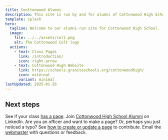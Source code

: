 ```yaml
---
title: Conttonwood Alumni
description: This site is run by and for alumni of Cottonwood High School in Murray, Utah.
template: splash
hero:
  tagline: Welcome to our alumni-run site for Cottonwood High School.
  image:
    file: ../../assets/colt.png
    alt: The Cottonwood Colt logo
  actions:
    - text: Class Pages
      link: /introduction/
      icon: right-arrow
    - text: Cottonwood High Website
      link: https://schools.graniteschools.org/cottonwoodhigh/
      icon: external
      variant: minimal
lastUpdated: 2025-01-26
---
```



## Next steps

<CardGrid stagger>
  <Card title="Find your graduating class" icon="document">
    See if your class <a href="/introduction/">has a page</a>.
  </Card>
  <Card title="Network with us" icon="linkedin">
    Join <a href="https://www.linkedin.com/groups/13573495/">Cottonwood High School Alumni</a> on LinkedIn.
  </Card>
  <Card title="Create or update a class page" icon="pencil">
    Are you an officer and want to make a page?
    Or, perhaps you just noticed a typo?
    See <a href="/guides/create-a-page/">how to create or update a page</a> to contribute.
  </Card>
  <Card title="Get in touch" icon="email">
    Email the <a href="mailto:admin@cottonwoodhigh.school">webmaster</a> with questions or feedback.
  </Card>
</CardGrid>

